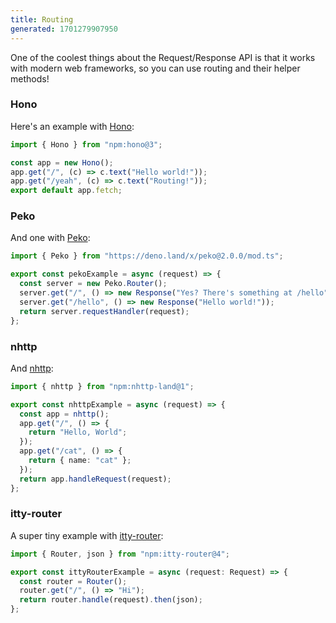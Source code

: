 ```yaml
---
title: Routing
generated: 1701279907950
---
```


One of the coolest things about the Request/Response API is that it works with modern web frameworks, so you can use routing and their helper methods!

### Hono

Here's an example with [Hono](https://hono.dev/):

```ts val
import { Hono } from "npm:hono@3";

const app = new Hono();
app.get("/", (c) => c.text("Hello world!"));
app.get("/yeah", (c) => c.text("Routing!"));
export default app.fetch;
```

### Peko

And one with [Peko](https://peko.deno.dev/):

```ts val
import { Peko } from "https://deno.land/x/peko@2.0.0/mod.ts";

export const pekoExample = async (request) => {
  const server = new Peko.Router();
  server.get("/", () => new Response("Yes? There's something at /hello"));
  server.get("/hello", () => new Response("Hello world!"));
  return server.requestHandler(request);
};
```

### nhttp

And [nhttp](https://github.com/nhttp/nhttp):

```ts val
import { nhttp } from "npm:nhttp-land@1";

export const nhttpExample = async (request) => {
  const app = nhttp();
  app.get("/", () => {
    return "Hello, World";
  });
  app.get("/cat", () => {
    return { name: "cat" };
  });
  return app.handleRequest(request);
};
```

### itty-router

A super tiny example with [itty-router](https://itty.dev/itty-router):


```ts val
import { Router, json } from "npm:itty-router@4";

export const ittyRouterExample = async (request: Request) => {
  const router = Router();
  router.get("/", () => "Hi");
  return router.handle(request).then(json);
};
```
